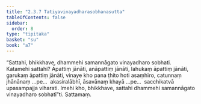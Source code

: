 ```yaml
---
title: "2.3.7 Tatiyavinayadharasobhanasutta"
tableOfContents: false
sidebar:
  order: 8
type: "tipitaka"
basket: "su"
book: "a7"
---
```



<DynamicBreadcrumb />

<Division number="81" book="a7" bookNo="16" page="506">

<Paragraph number="620" book="a7">
“Sattahi, bhikkhave, dhammehi samannāgato vinayadharo sobhati. Katamehi sattahi? Āpattiṃ jānāti, anāpattiṃ jānāti, lahukaṃ āpattiṃ jānāti, garukaṃ āpattiṃ jānāti, vinaye kho pana ṭhito hoti asaṃhīro, catunnaṃ jhānānaṃ …pe…  akasiralābhī, āsavānaṃ khayā …pe…  sacchikatvā upasampajja viharati. Imehi kho, bhikkhave, sattahi dhammehi samannāgato vinayadharo sobhatī”ti.

</Paragraph>
</Division>

<Paragraph number="621" type="center" book="a7">
Sattamaṃ.
</Paragraph>